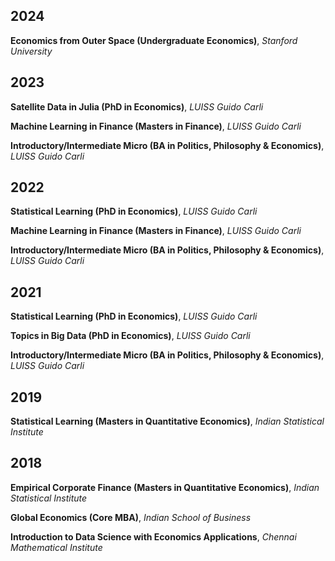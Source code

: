 ## 2024
**Economics from Outer Space (Undergraduate Economics)**, *Stanford University* 

## 2023

**Satellite Data in Julia (PhD in Economics)**, *LUISS Guido Carli* 

**Machine Learning in Finance (Masters in Finance)**, *LUISS Guido Carli*

**Introductory/Intermediate Micro (BA in Politics, Philosophy & Economics)**, *LUISS Guido Carli*

## 2022

**Statistical Learning (PhD in Economics)**, *LUISS Guido Carli*

**Machine Learning in Finance (Masters in Finance)**, *LUISS Guido Carli*

**Introductory/Intermediate Micro (BA in Politics, Philosophy & Economics)**, *LUISS Guido Carli*

## 2021

**Statistical Learning (PhD in Economics)**, *LUISS Guido Carli*

**Topics in Big Data (PhD in Economics)**, *LUISS Guido Carli*

**Introductory/Intermediate Micro (BA in Politics, Philosophy & Economics)**, *LUISS Guido Carli*

## 2019

**Statistical Learning (Masters in Quantitative Economics)**, *Indian Statistical Institute*

## 2018

**Empirical Corporate Finance (Masters in Quantitative Economics)**, *Indian Statistical Institute*

**Global Economics (Core MBA)**, *Indian School of Business*

**Introduction to Data Science with Economics Applications**, *Chennai Mathematical Institute*


